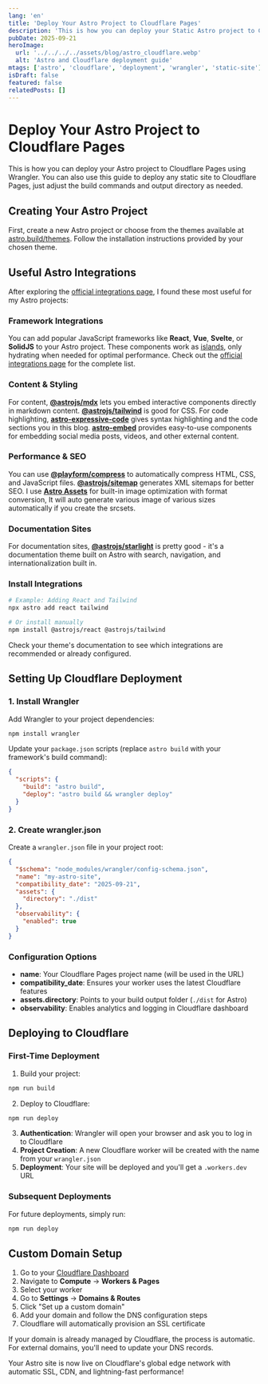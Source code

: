 ```yaml
---
lang: 'en'
title: 'Deploy Your Astro Project to Cloudflare Pages'
description: 'This is how you can deploy your Static Astro project to Cloudflare Pages using Wrangler.'
pubDate: 2025-09-21
heroImage:
  url: '../../../../assets/blog/astro_cloudflare.webp'
  alt: 'Astro and Cloudflare deployment guide'
mtags: ['astro', 'cloudflare', 'deployment', 'wrangler', 'static-site']
isDraft: false
featured: false
relatedPosts: []
---
```



# Deploy Your Astro Project to Cloudflare Pages

This is how you can deploy your Astro project to Cloudflare Pages using Wrangler. You can also use this guide to deploy any static site to Cloudflare Pages, just adjust the build commands and output directory as needed.

## Creating Your Astro Project

First, create a new Astro project or choose from the themes available at [astro.build/themes](https://astro.build/themes/). Follow the installation instructions provided by your chosen theme.

## Useful Astro Integrations

After exploring the [official integrations page](https://astro.build/integrations/), I found these most useful for my Astro projects:

### Framework Integrations
You can add popular JavaScript frameworks like **React**, **Vue**, **Svelte**, or **SolidJS** to your Astro project. These components work as [islands](https://docs.astro.build/en/concepts/islands/), only hydrating when needed for optimal performance. Check out the [official integrations page](https://astro.build/integrations/) for the complete list.

### Content & Styling
For content, **[@astrojs/mdx](https://docs.astro.build/en/guides/integrations-guide/mdx/)** lets you embed interactive components directly in markdown content. **[@astrojs/tailwind](https://docs.astro.build/en/guides/integrations-guide/tailwind/)** is good for CSS. For code highlighting, **[astro-expressive-code](https://expressive-code.com/)** gives syntax highlighting and the code sections you in this blog. **[astro-embed](https://astro-embed.netlify.app/)** provides easy-to-use components for embedding social media posts, videos, and other external content.

### Performance & SEO
You can use **[@playform/compress](https://github.com/PlayForm/Compress)** to automatically compress HTML, CSS, and JavaScript files. **[@astrojs/sitemap](https://docs.astro.build/en/guides/integrations-guide/sitemap/)** generates XML sitemaps for better SEO. I use **[Astro Assets](https://docs.astro.build/en/guides/assets/)** for built-in image optimization with format conversion, It will auto generate various image of various sizes automatically if you create the srcsets. 

### Documentation Sites
For documentation sites, **[@astrojs/starlight](https://starlight.astro.build/)** is pretty good - it's a documentation theme built on Astro with search, navigation, and internationalization built in.

### Install Integrations
```bash
# Example: Adding React and Tailwind
npx astro add react tailwind

# Or install manually
npm install @astrojs/react @astrojs/tailwind
```

<InfoAlert>
Check your theme's documentation to see which integrations are recommended or already configured.
</InfoAlert>

## Setting Up Cloudflare Deployment

### 1. Install Wrangler

Add Wrangler to your project dependencies:

```bash
npm install wrangler
```

Update your `package.json` scripts (replace `astro build` with your framework's build command):

```json
{
  "scripts": {
    "build": "astro build",
    "deploy": "astro build && wrangler deploy"
  }
}
```

### 2. Create wrangler.json

Create a `wrangler.json` file in your project root:

```json
{
  "$schema": "node_modules/wrangler/config-schema.json",
  "name": "my-astro-site",
  "compatibility_date": "2025-09-21",
  "assets": {
    "directory": "./dist"
  },
  "observability": {
    "enabled": true
  }
}
```

### Configuration Options

- **name**: Your Cloudflare Pages project name (will be used in the URL)
- **compatibility_date**: Ensures your worker uses the latest Cloudflare features
- **assets.directory**: Points to your build output folder (`./dist` for Astro)
- **observability**: Enables analytics and logging in Cloudflare dashboard

## Deploying to Cloudflare

### First-Time Deployment

1. Build your project:
```bash
npm run build
```

2. Deploy to Cloudflare:
```bash
npm run deploy
```

3. **Authentication**: Wrangler will open your browser and ask you to log in to Cloudflare
4. **Project Creation**: A new Cloudflare worker will be created with the name from your `wrangler.json`
5. **Deployment**: Your site will be deployed and you'll get a `.workers.dev` URL

### Subsequent Deployments

For future deployments, simply run:

```bash
npm run deploy
```

## Custom Domain Setup

1. Go to your [Cloudflare Dashboard](https://dash.cloudflare.com/)
2. Navigate to **Compute** → **Workers & Pages** 
3. Select your worker
4. Go to **Settings** → **Domains & Routes**
5. Click "Set up a custom domain"
6. Add your domain and follow the DNS configuration steps
7. Cloudflare will automatically provision an SSL certificate

<InfoAlert>
If your domain is already managed by Cloudflare, the process is automatic. For external domains, you'll need to update your DNS records.
</InfoAlert>

Your Astro site is now live on Cloudflare's global edge network with automatic SSL, CDN, and lightning-fast performance!
